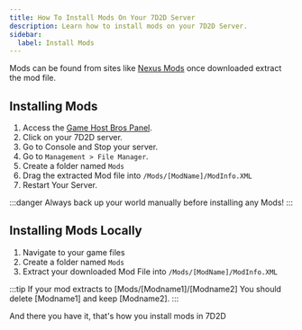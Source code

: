 ```yaml
---
title: How To Install Mods On Your 7D2D Server
description: Learn how to install mods on your 7D2D Server.
sidebar:
  label: Install Mods
---
```


Mods can be found from sites like [Nexus Mods](https://www.nexusmods.com/7daystodie/mods/) once downloaded extract the mod file.

## Installing Mods

1. Access the [Game Host Bros Panel](https://panel.gamehostbros.com/).
2. Click on your 7D2D server.
3. Go to Console and Stop your server.
4. Go to `Management > File Manager`.
5. Create a folder named `Mods`
6. Drag the extracted Mod file into `/Mods/[ModName]/ModInfo.XML`
7. Restart Your Server.

:::danger
Always back up your world manually before installing any Mods! 
:::

## Installing Mods Locally

1. Navigate to your game files
2. Create a folder named `Mods`
3. Extract your downloaded Mod File into `/Mods/[ModName]/ModInfo.XML`


:::tip
If your mod extracts to [Mods/[Modname1]/[Modname2] You should delete [Modname1] and keep [Modname2].
:::

And there you have it, that's how you install mods in 7D2D

